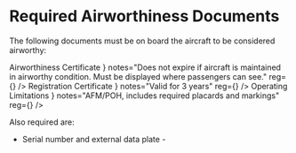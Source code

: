 

# Required Airworthiness Documents

The following documents must be on board the aircraft to be considered
airworthy:

<Acronym>
    <AcronymRow
        letter="A"
        title={
            <Link href="/topics/regulations/airworthiness/certificate">
                Airworthiness Certificate
            </Link>
        }
        notes="Does not expire if aircraft is maintained in airworthy condition. Must be displayed where passengers can see."
        reg={<Reg part="91.203" />}
    />
    <AcronymRow
        letter="R"
        title={
            <Link href="/topics/regulations/airworthiness/registration">
                Registration Certificate
            </Link>
        }
        notes="Valid for 3 years"
        reg={<Reg part="91.203" />}
    />
    <AcronymRow
        letter="R"
        title="FCC Radio Station License"
        notes="Required for flights outside the U.S."
    />
    <AcronymRow
        letter="O"
        title={
            <Link href="/topics/regulations/airworthiness/afms">
                Operating Limitations
            </Link>
        }
        notes="AFM/POH, includes required placards and markings"
        reg={<Reg part="91.9" />}
    />
    <AcronymRow letter="W" title="Weight and Balance information" />
</Acronym>

Also required are:

-   Serial number and external data plate - <Reg part="45.11" />
